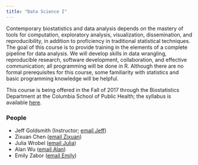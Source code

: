 ```yaml
---
title: "Data Science I"
---
```


Contemporary biostatistics and data analysis depends on the mastery of tools for computation, exploratory analysis, visualization, dissemination, and reproducibility, in addition to proficiency in traditional statistical techniques. The goal of this course is to provide training in the elements of a complete pipeline for data analysis. We will develop skills in data wrangling, reproducible research, software development, collaboration, and effective communication; all programming will be done in R. Although there are no formal prerequisites for this course, some familiarity with statistics and basic programming knowledge will be helpful.

This course is being offered in the Fall of 2017 through the Biostatistics Department at the Columbia School of Public Health; the syllabus is available [here](resources/2017_DSI_Syllabus.pdf).

### People

* Jeff Goldsmith (Instructor; [email Jeff](mailto:jeff.goldsmith@columbia.edu))
* Zixuan Chen ([email Zixuan](mailto:zc2361@cumc.columbia.edu))
* Julia Wrobel ([email Julia](mailto:jw3134@cumc.columbia.edu))
* Alan Wu ([email Alan](mailto:aw3013@cumc.columbia.edu))
* Emily Zabor ([email Emily](mailto:ecz2108@cumc.columbia.edu))
